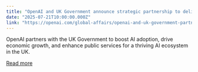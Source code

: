 ```yaml
---
title: "OpenAI and UK Government announce strategic partnership to deliver AI-driven growth"
date: "2025-07-21T10:00:00.000Z"
link: "https://openai.com/global-affairs/openai-and-uk-government-partnership"
---
```


OpenAI partners with the UK Government to boost AI adoption, drive economic growth, and enhance public services for a thriving AI ecosystem in the UK.

[Read more](https://openai.com/global-affairs/openai-and-uk-government-partnership)
